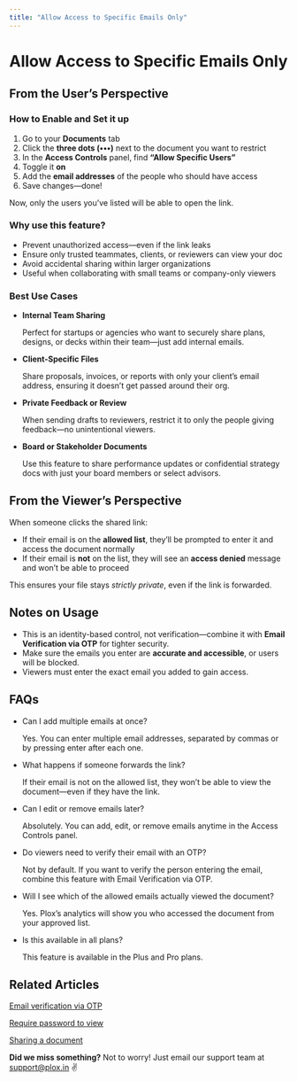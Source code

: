 ```yaml
---
title: "Allow Access to Specific Emails Only"
---
```


# Allow Access to Specific Emails Only

## From the User’s Perspective

### How to Enable and Set it up

1. Go to your **Documents** tab
2. Click the **three dots (•••)** next to the document you want to restrict
3. In the **Access Controls** panel, find **“Allow Specific Users”**
4. Toggle it **on**
5. Add the **email addresses** of the people who should have access
6. Save changes—done!

Now, only the users you’ve listed will be able to open the link.

### Why use this feature?

- Prevent unauthorized access—even if the link leaks
- Ensure only trusted teammates, clients, or reviewers can view your doc
- Avoid accidental sharing within larger organizations
- Useful when collaborating with small teams or company-only viewers

### Best Use Cases

- **Internal Team Sharing**

  Perfect for startups or agencies who want to securely share plans, designs, or decks within their team—just add internal emails.
- **Client-Specific Files**

  Share proposals, invoices, or reports with only your client’s email address, ensuring it doesn’t get passed around their org.
- **Private Feedback or Review**

  When sending drafts to reviewers, restrict it to only the people giving feedback—no unintentional viewers.
- **Board or Stakeholder Documents**

  Use this feature to share performance updates or confidential strategy docs with just your board members or select advisors.

## From the Viewer’s Perspective

When someone clicks the shared link:

- If their email is on the **allowed list**, they’ll be prompted to enter it and access the document normally
- If their email is **not** on the list, they will see an **access denied** message and won’t be able to proceed

This ensures your file stays _strictly private_, even if the link is forwarded.

## Notes on Usage

- This is an identity-based control, not verification—combine it with **Email Verification via OTP** for tighter security.
- Make sure the emails you enter are **accurate and accessible**, or users will be blocked.
- Viewers must enter the exact email you added to gain access.

## FAQs

- Can I add multiple emails at once?

  Yes. You can enter multiple email addresses, separated by commas or by pressing enter after each one.
- What happens if someone forwards the link?

  If their email is not on the allowed list, they won’t be able to view the document—even if they have the link.
- Can I edit or remove emails later?

  Absolutely. You can add, edit, or remove emails anytime in the Access Controls panel.
- Do viewers need to verify their email with an OTP?

  Not by default. If you want to verify the person entering the email, combine this feature with Email Verification via OTP.
- Will I see which of the allowed emails actually viewed the document?

  Yes. Plox’s analytics will show you who accessed the document from your approved list.
- Is this available in all plans?

  This feature is available in the Plus and Pro plans.

## Related Articles

[Email verification via OTP](https://help.plox.in/access-controls/email-verification-via-OTP)

[Require password to view](https://help.plox.in/access-controls/require-password-to-view)

[Sharing a document](https://help.plox.in/using-documents/sharing-a-document)

**Did we miss something?** Not to worry! Just email our support team at [support@plox.in](mailto:support@plox.in) ✌️